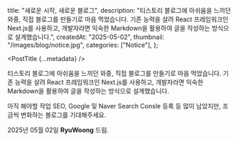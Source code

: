   title: "새로운 시작, 새로운 블로그",
  description:
    "티스토리 블로그에 아쉬움을 느끼던 와중, 직접 블로그를 만들기로 마음 먹었습니다. 기존 능력을 살려 React 프레임워크인 Next.js를 사용하고, 개발자라면 익숙한 Markdown을 활용하여 글을 작성하는 방식으로 설계했습니다.",
  createdAt: "2025-05-02",
  thumbnail: "/images/blog/notice.jpg",
  categories: ["Notice"],
};

<PostTitle {...metadata} />

티스토리 블로그에 아쉬움을 느끼던 와중, 직접 블로그를 만들기로 마음 먹었습니다.
기존 능력을 살려 React 프레임워크인 Next.js를 사용하고,
개발자라면 익숙한 Markdown을 활용하여 글을 작성하는 방식으로 설계했습니다.

아직 해야할 작업 SEO, Google 및 Naver Search Consle 등록 등 많이 남았지만,
조금씩 변화하는 블로그를 기대해주세요.

2025년 05월 02일 **RyuWoong** 드림.
